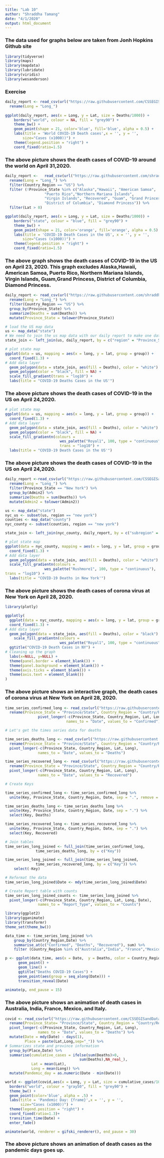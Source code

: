 ```yaml
---
title: "Lab 10"
author: "Shraddha Tamang"
date: "4/1/2020"
output: html_document
---
```


### The data used for graphs below are taken from Jonh Hopkins Github site
```r
library(tidyverse)
library(maps)
library(mapdata)
library(lubridate)
library(viridis)
library(wesanderson)
```

### Exercise

```r
daily_report <- read_csv(url("https://raw.githubusercontent.com/CSSEGISandData/COVID-19/master/csse_covid_19_data/csse_covid_19_daily_reports/03-31-2020.csv")) %>% 
  rename(Long = "Long_") 
    
ggplot(daily_report, aes(x = Long, y = Lat, size = Deaths/1000)) +
    borders("world", colour = NA, fill = "grey90") +
    theme_bw() +
    geom_point(shape = 21, color='blue', fill='blue', alpha = 0.5) +
    labs(title = 'World COVID-19 Death cases',x = '', y = '',
        size="Cases (x1000))") +
    theme(legend.position = "right") +
    coord_fixed(ratio=1.5)
```


### The above picture shows the death cases of COVID-19 around the world on April 31,2020.

```r
daily_report <-   read_csv(url("https://raw.githubusercontent.com/shraddhatama/COVID-19/master/csse_covid_19_data/csse_covid_19_daily_reports/03-23-2020.csv")) %>% 
  rename(Long = "Long_") %>% 
  filter(Country_Region == "US") %>% 
  filter (!Province_State %in% c("Alaska","Hawaii", "American Samoa",
                  "Puerto Rico","Northern Mariana Islands", 
                  "Virgin Islands", "Recovered", "Guam", "Grand Princess",
                  "District of Columbia", "Diamond Princess")) %>% 
  filter(Lat > 0)

ggplot(daily_report, aes(x = Long, y = Lat, size = Deaths/1000)) +
    borders("state", colour = "blue", fill = "grey90") +
    theme_bw() +
    geom_point(shape = 21, color='orange', fill='orange', alpha = 0.5) +
    labs(title = 'COVID-19 Death Cases in the US', x = '', y = '',
        size="Cases (x1000))") +
    theme(legend.position = "right") +
    coord_fixed(ratio=1.5)
```


### The above graph shows the death cases of COVID-19 in the US on April 23, 2020. This graph excludes Alaska,Hawaii, American Samoa, Puerto Rico, Northern Mariana Islands, Virgin Islands, Guam,Grand Princess, District of Columbia, Diamond Princess. 

```r
daily_report <- read_csv(url("https://raw.githubusercontent.com/shraddhatama/COVID-19/master/csse_covid_19_data/csse_covid_19_daily_reports/03-24-2020.csv")) %>% 
  rename(Long = "Long_") %>% 
  filter(Country_Region == "US") %>% 
  group_by(Province_State) %>% 
  summarize(Deaths = sum(Deaths)) %>% 
  mutate(Province_State = tolower(Province_State))

# load the US map data
us <- map_data("state")
# We need to join the us map data with our daily report to make one data frame/tibble
state_join <- left_join(us, daily_report, by = c("region" = "Province_State"))

# plot state map
ggplot(data = us, mapping = aes(x = long, y = lat, group = group)) + 
  coord_fixed(1.3) + 
# Add data layer
  geom_polygon(data = state_join, aes(fill = Deaths), color = "white") +
  geom_polygon(color = "black", fill = NA) +
  scale_fill_gradient(trans = "log10") +
  labs(title = "COVID-19 Deaths Cases in the US'")
```


### The above picture shows the death cases of COVID-19 in the US on April 24,2020.

```r
# plot state map
ggplot(data = us, mapping = aes(x = long, y = lat, group = group)) + 
  coord_fixed(1.3) + 
# Add data layer
  geom_polygon(data = state_join, aes(fill = Deaths), color = "white") +
  geom_polygon(color = "black", fill = NA) +
  scale_fill_gradientn(colours = 
                         wes_palette("Royal1", 100, type = "continuous"),
                         trans = "log10") +
  labs(title = "COVID-19 Death Cases in the US'")
```


### The above picture shows the death cases of COVID-19 in the US on April 24,2020.

```r
daily_report <-read_csv(url("https://raw.githubusercontent.com/CSSEGISandData/COVID-19/master/csse_covid_19_data/csse_covid_19_daily_reports/03-28-2020.csv")) %>% 
  rename(Long = "Long_") %>%
  filter(Province_State == "New York") %>%
  group_by(Admin2) %>% 
  summarize(Deaths = sum(Deaths)) %>%
  mutate(Admin2 = tolower(Admin2))

us <- map_data("state")
nyc_us <- subset(us, region == "new york")
counties <- map_data("county")
nyc_county <- subset(counties, region == "new york")

state_join <- left_join(nyc_county, daily_report, by = c("subregion" = "Admin2")) 

# plot state map
ggplot(data = nyc_county, mapping = aes(x = long, y = lat, group = group)) +
  coord_fixed(1.3) + 
# Add data layer
  geom_polygon(data = state_join, aes(fill = Deaths), color = "white") +
  scale_fill_gradientn(colours =
                  wes_palette("Rushmore1", 100, type = "continuous"),
trans = "log10") +
  labs(title = "COVID-19 Deaths in New York'")
```


### The above picture shows the death cases of corona virus at New York on April 28, 2020.
```r
library(plotly)

ggplotly(
  ggplot(data = nyc_county, mapping = aes(x = long, y = lat, group = group)) + 
  coord_fixed(1.3) + 
# Add data layer
  geom_polygon(data = state_join, aes(fill = Deaths), color = "black") +
    scale_fill_gradientn(colours = 
                         wes_palette("Royal1", 100, type = "continuous")) +
  ggtitle("COVID-19 Death Cases in NY") +
# Cleaning up the graph
  labs(x=NULL, y=NULL) +
  theme(panel.border = element_blank()) +
  theme(panel.background = element_blank()) +
  theme(axis.ticks = element_blank()) +
  theme(axis.text = element_blank())
)
```


### The above picture shows an interactive graph, the death cases of corona virus at New York on April 28, 2020.

```r
time_series_confirmed_long <- read_csv(url("https://raw.githubusercontent.com/CSSEGISandData/COVID-19/master/csse_covid_19_data/csse_covid_19_time_series/time_series_covid19_confirmed_global.csv")) %>%
  rename(Province_State = "Province/State", Country_Region = "Country/Region")  %>% 
               pivot_longer(-c(Province_State, Country_Region, Lat, Long),
                            names_to = "Date", values_to = "Confirmed") 

# Let's get the times series data for deaths

time_series_deaths_long <- read_csv(url("https://raw.githubusercontent.com/CSSEGISandData/COVID-19/master/csse_covid_19_data/csse_covid_19_time_series/time_series_covid19_deaths_global.csv")) %>%
  rename(Province_State = "Province/State", Country_Region = "Country/Region")  %>% 
  pivot_longer(-c(Province_State, Country_Region, Lat, Long),
               names_to = "Date", values_to = "Deaths")

time_series_recovered_long <- read_csv(url("https://raw.githubusercontent.com/CSSEGISandData/COVID-19/master/csse_covid_19_data/csse_covid_19_time_series/time_series_covid19_recovered_global.csv")) %>%
  rename(Province_State = "Province/State", Country_Region = "Country/Region") %>% 
  pivot_longer(-c(Province_State, Country_Region, Lat, Long),
               names_to = "Date", values_to = "Recovered")

# Create Keys 

time_series_confirmed_long <- time_series_confirmed_long %>% 
  unite(Key, Province_State, Country_Region, Date, sep = ".", remove = FALSE)

time_series_deaths_long <- time_series_deaths_long %>% 
  unite(Key, Province_State, Country_Region, Date, sep = ".") %>% 
  select(Key, Deaths)

time_series_recovered_long <- time_series_recovered_long %>% 
  unite(Key, Province_State, Country_Region, Date, sep = ".") %>% 
  select(Key, Recovered)

# Join tables
time_series_long_joined <- full_join(time_series_confirmed_long,
              time_series_deaths_long, by = c("Key"))

time_series_long_joined <- full_join(time_series_long_joined,
              time_series_recovered_long, by = c("Key")) %>% 
    select(-Key)

# Reformat the data
time_series_long_joined$Date <- mdy(time_series_long_joined$Date)

# Create Report table with counts
time_series_long_joined_counts <- time_series_long_joined %>% 
  pivot_longer(-c(Province_State, Country_Region, Lat, Long, Date),
               names_to = "Report_Type", values_to = "Counts")
```

```r
library(ggplot2)
library(gganimate)
library(transformr)
theme_set(theme_bw())
```

```r
data_time <- time_series_long_joined %>% 
    group_by(Country_Region,Date) %>% 
    summarise_at(c("Confirmed", "Deaths", "Recovered"), sum) %>% 
    filter (Country_Region %in% c("Australia","India", "France","Mexico","Italy")) 

p <- ggplot(data_time, aes(x = Date,  y = Deaths, color = Country_Region)) + 
      geom_point() +
      geom_line() +
      ggtitle("Deaths COVID-19 Cases") +
      geom_point(aes(group = seq_along(Date))) +
      transition_reveal(Date) 
    
animate(p, end_pause = 15)
```



### The above picture shows an animation of death cases in Australia, India, France, Mexico, and Italy. 
```r
covid <- read_csv(url("https://raw.githubusercontent.com/CSSEGISandData/COVID-19/master/csse_covid_19_data/csse_covid_19_time_series/time_series_covid19_deaths_global.csv")) %>%
  rename(Province_State= "Province/State", Country_Region = "Country/Region") %>%
  pivot_longer(-c(Province_State, Country_Region, Lat, Long),
               names_to = "Date", values_to = "Deaths") %>%
  mutate(Date = mdy(Date) - days(1),
         Place = paste(Lat,Long,sep="_")) %>%
# Summarizes state and province information
  group_by(Place,Date) %>%
  summarise(cumulative_cases = ifelse(sum(Deaths)>0,
                                  sum(Deaths),NA_real_),
            Lat = mean(Lat),
            Long = mean(Long)) %>%
  mutate(Pandemic_day = as.numeric(Date - min(Date)))

world <- ggplot(covid,aes(x = Long, y = Lat, size = cumulative_cases/1000)) +
  borders("world", colour = "gray50", fill = "grey90") +
  theme_bw() +
  geom_point(color='blue', alpha = .5) +
  labs(title = 'Pandemic Day: {frame}',x = '', y = '',
       size="Cases (x1000))") +
  theme(legend.position = "right") +
  coord_fixed(ratio=1.3)+
  transition_time(Date) +
  enter_fade()

animate(world, renderer = gifski_renderer(), end_pause = 30)

```


### The above picture shows an animation of death cases as the pandemic days goes up.
